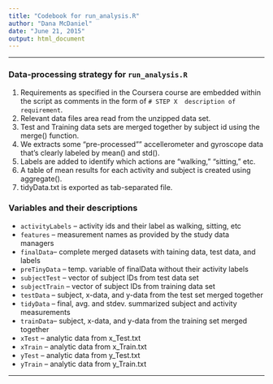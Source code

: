 ```yaml
---
title: "Codebook for run_analysis.R"
author: "Dana McDaniel"
date: "June 21, 2015"
output: html_document
---
```

***

### Data-processing strategy for `run_analysis.R`
1. Requirements as specified in the Coursera course are embedded within the script as comments in the form of `# STEP X  description of requirement`.
2. Relevant data files area read from the unzipped data set.
3. Test and Training data sets are merged together by subject id using the merge() function.
4. We extracts some "pre-processed"" accellerometer and gyroscope data that's clearly labeled by mean() and std().
5. Labels are added to identify which actions are "walking," "sitting," etc.
6. A table of mean results for each activity and subject is created using aggregate().
7. tidyData.txt is exported as tab-separated file.

### Variables and their descriptions
* `activityLabels` -- activity ids and their label as walking, sitting, etc
* `features` -- measurement names as provided by the study data managers 
* `finalData`-- complete merged datasets with taining data, test data, and labels
* `preTinyData` -- temp. variable of finalData without their activity labels
* `subjectTest` -- vector of subject IDs from test data set
* `subjectTrain` -- vector of subject IDs from training data set
* `testData` -- subject, x-data, and y-data from the test set merged together
* `tidyData` -- final, avg. and stdev. summarized subject and activity measurements
* `trainData`-- subject, x-data, and y-data from the training set merged together
* `xTest` -- analytic data from x_Test.txt
* `xTrain` -- analytic data from x_Train.txt
* `yTest` -- analytic data from y_Test.txt
* `yTrain` -- analytic data from y_Train.txt

***